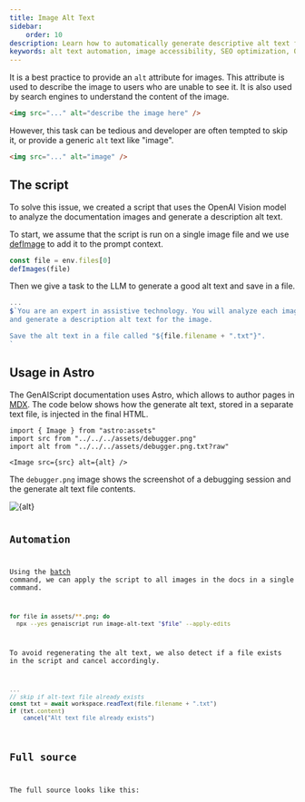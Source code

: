 ```yaml
---
title: Image Alt Text
sidebar:
    order: 10
description: Learn how to automatically generate descriptive alt text for images using OpenAI Vision model to enhance accessibility and SEO.
keywords: alt text automation, image accessibility, SEO optimization, OpenAI Vision, Astro integration
---
```



It is a best practice to provide an `alt` attribute for images.
This attribute is used to describe the image to users who are unable to see it.
It is also used by search engines to understand the content of the image.

```html "alt"
<img src="..." alt="describe the image here" />
```

However, this task can be tedious and developer are often tempted to skip it, or provide a generic `alt` text like "image".

```html
<img src="..." alt="image" />
```

## The script

To solve this issue, we created a script that uses the OpenAI Vision model to analyze the documentation
images and generate a description alt text.

To start, we assume that the script is run on a single image file
and we use [defImage](/genaiscript/reference/scripts/images) to add it to the prompt context.

```js title="image-alt-text.genai.js"
const file = env.files[0]
defImages(file)
```

Then we give a task to the LLM to generate a good alt text and save in a file.

```js title="image-alt-text.genai.js" wrap
...
$`You are an expert in assistive technology. You will analyze each image
and generate a description alt text for the image.

Save the alt text in a file called "${file.filename + ".txt"}".
`
```

## Usage in Astro

The GenAIScript documentation uses Astro, which allows to author pages in [MDX](https://docs.astro.build/en/guides/markdown-content/).
The code below shows how the generate alt text, stored in a separate text file, is injected in the final HTML.

```mdx
import { Image } from "astro:assets"
import src from "../../../assets/debugger.png"
import alt from "../../../assets/debugger.png.txt?raw"

<Image src={src} alt={alt} />
```

The `debugger.png` image shows the screenshot of a debugging session and the generate alt text file contents.

<Image src={src} alt={alt} />

<Code code={alt} wrap={true} lang="txt" title="debugger.png.txt" />

## Automation

Using the [batch](/genaiscript/reference/cli/batch) command, we can apply the script to all images in the docs
in a single command.

```sh
for file in assets/**.png; do
  npx --yes genaiscript run image-alt-text "$file" --apply-edits
```

To avoid regenerating the alt text, we also detect if a file exists in the script and cancel accordingly.

```js title="image-alt-text.genai.js" wrap
...
// skip if alt-text file already exists
const txt = await workspace.readText(file.filename + ".txt")
if (txt.content)
    cancel("Alt text file already exists")
```

## Full source

The full source looks like this:

<Code code={scriptSrc} wrap={true} lang="js" title="image-alt-text.genai.js" />

